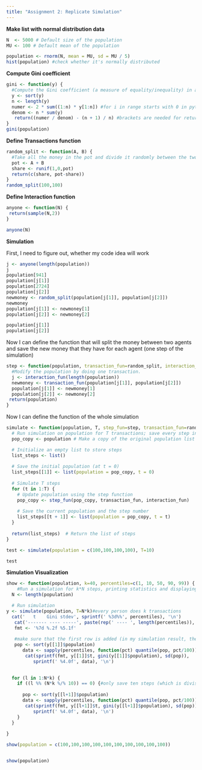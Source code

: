 ```yaml
---
title: "Assignment 2: Replicate Simulation"
---
```


**Make list with normal distribution data**

```r
N  <- 5000 # Default size of the population
MU <- 100 # Default mean of the population

population <- rnorm(N, mean = MU, sd = MU / 5)
hist(population) #check whether it's normally distributed
```

**Compute Gini coefficient**

```r
gini <- function(y) {
  #Compute the Gini coefficient (a measure of equality/inequality) in a population, y
  y <- sort(y)
  n <- length(y)
  numer <- 2 * sum((1:n) * y[1:n]) #for i in range starts with 0 in python, indexing also with 0
  denom <- n * sum(y)
   return((numer / denom) - (n + 1) / n) #brackets are needed for return fun in R
}
gini(population)
```

**Define Transactions function**

```r
random_split <- function(A, B) {
  #Take all the money in the pot and divide it randomly between the two actors
  pot <- A + B
  share <- runif(1,0,pot)
  return(c(share, pot-share))
}
random_split(100,100)
```

**Define Interaction function**

```r
anyone <- function(N) {
 return(sample(N,2))
}

anyone(N)


```

**Simulation**

First, I need to figure out, whether my code idea will work

```r

j <- anyone(length(population))
j
population[941]
population[j[1]]
population[2724]
population[j[2]]
newmoney <- random_split(population[j[1]], population[j[2]]) 
newmoney
population[j[1]] <- newmoney[1]
population[j[2]] <- newmoney[2]

population[j[1]]
population[j[2]]
```

Now I can define the function that will split the money between two agents and save the new money that they have for each agent (one step of the simulation)

```r
step <- function(population, transaction_fun=random_split, interaction_fun=anyone) {
  #Modify the population by doing one transaction.
  j <- interaction_fun(length(population))
  newmoney <- transaction_fun(population[j[1]], population[j[2]]) 
  population[j[1]] <- newmoney[1]
  population[j[2]] <- newmoney[2]
 return(population)
}


```

Now I can define the function of the whole simulation

```r

simulate <- function(population, T, step_fun=step, transaction_fun=random_split, interaction_fun=anyone) {
  # Run simulation on population for T transactions; save every step in a list
  pop_copy <- population # Make a copy of the original population list to avoid altering it

  # Initialize an empty list to store steps
  list_steps <- list()
  
  # Save the initial population (at t = 0)
  list_steps[[1]] <- list(population = pop_copy, t = 0)
  
  # Simulate T steps
  for (t in 1:T) {
    # Update population using the step function
    pop_copy <- step_fun(pop_copy, transaction_fun, interaction_fun)
    
    # Save the current population and the step number
    list_steps[[t + 1]] <- list(population = pop_copy, t = t)
  }
  
  return(list_steps)  # Return the list of steps
}

test <- simulate(population = c(100,100,100,100), T=10)

test

```

**Simulation Visualization**

```r

  
show <- function(population, k=40, percentiles=c(1, 10, 50, 90, 99)) {
    #Run a simulation for k*N steps, printing statistics and displaying a plot and histogram
  N <- length(population)

  # Run simulation
y <- simulate(population, T=N*k)#every person does k transactions
  cat('   t    Gini stdev', sprintf(' %3d%%', percentiles), '\n')
   cat('------- ---- -----', paste(rep(' ---- ', length(percentiles)), collapse = ''), '\n')
   fmt <- '%7d %.2f %5.1f'
   
   #make sure that the first row is added (in my simulation result, the first row has the 0 step)
   pop <- sort(y[[1]]$population)
      data <- sapply(percentiles, function(pct) quantile(pop, pct/100))
       cat(sprintf(fmt, y[[1]]$t, gini(y[[1]]$population), sd(pop)), 
          sprintf(' %4.0f', data), '\n')
   

  for (l in 1:N*k) {
    if ((l %% (N*k %/% 10)) == 0) {#only save ten steps (which is divisable in ten steps)
      
      pop <- sort(y[[l+1]]$population)
      data <- sapply(percentiles, function(pct) quantile(pop, pct/100))
       cat(sprintf(fmt, y[[l+1]]$t, gini(y[[l+1]]$population), sd(pop)), 
          sprintf(' %4.0f', data), '\n')
    }
  }
  
} 

show(population = c(100,100,100,100,100,100,100,100,100,100))


show(population)
```
